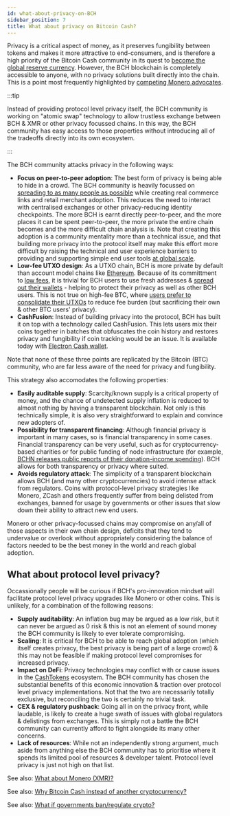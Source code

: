 ```yaml
---
id: what-about-privacy-on-BCH
sidebar_position: 7
title: What about privacy on Bitcoin Cash?
---
```


Privacy is a critical aspect of money, as it preserves fungibility between tokens and makes it more attractive to end-consumers, and is therefore a high priority of the Bitcoin Cash community in its quest to [become the global reserve currency](/faqs/Global-Reserve-Currency/what-do-you-mean-global-reserve-currency). However, the BCH blockchain is completely accessible to anyone, with no privacy solutions built directly into the chain. This is a point most frequently highlighted by [competing Monero advocates](/faqs/Cryptocurrency/what-about-monero-xmr).

:::tip

Instead of providing protocol level privacy itself, the BCH community is working on "atomic swap" technology to allow trustless exchange between BCH & XMR or other privacy focussed chains. In this way, the BCH community has easy access to those properties without introducing all of the tradeoffs directly into its own ecosystem.

:::

The BCH community attacks privacy in the following ways:

- **Focus on peer-to-peer adoption**: The best form of privacy is being able to hide in a crowd. The BCH community is heavily focussed on [spreading to as many people as possible](/faqs/Global-Reserve-Currency/what-do-you-mean-global-reserve-currency) while creating real commerce links and retail merchant adoption. This reduces the need to interact with centralised exchanges or other privacy-reducing identity checkpoints. The more BCH is earnt directly peer-to-peer, and the more places it can be spent peer-to-peer, the more private the entire chain becomes and the more difficult chain analysis is. Note that creating this adoption is a community mentality more than a technical issue, and that building more privacy into the protocol itself may make this effort more difficult by raising the technical and user experience barriers to providing and supporting simple end user tools [at global scale](/faqs/Global-Reserve-Currency/can-BCH-technically-scale-to-global-reserve-currency).
- **Low-fee UTXO design**: As a UTXO chain, BCH is more private by default than account model chains like [Ethereum](/faqs/Cryptocurrency/what-about-ethereum-eth). Because of its committment to [low fees](/faqs/BCH/will-bch-fees-rise), it is trivial for BCH users to use fresh addresses & [spread out their wallets](/faqs/BCH-vs-BTC/btc-savings-bch-checking) - helping to protect their privacy as well as other BCH users. This is not true on high-fee BTC, where [users prefer to consolidate their UTXOs](/faqs/BCH-vs-BTC/whats-wrong-with-bitcoin-btc) to reduce fee burden (but sacrificing their own & other BTC users' privacy).
- **CashFusion**: Instead of building privacy into the protocol, BCH has built it on top with a technology called CashFusion. This lets users mix their coins together in batches that obfuscates the coin history and restores privacy and fungibility if coin tracking would be an issue. It is available today with [Electron Cash wallet](https://electroncash.org/).

Note that none of these three points are replicated by the Bitcoin (BTC) community, who are far less aware of the need for privacy and fungibility.

This strategy also accomodates the following properties:

- **Easily auditable supply**: Scarcity/known supply is a critical property of money, and the chance of undetected supply inflation is reduced to almost nothing by having a transparent blockchain. Not only is this technically simple, it is also very straightforward to explain and convince new adopters of.
- **Possibility for transparent financing**: Although financial privacy is important in many cases, so is financial transparency in some cases. Financial transparency can be very useful, such as for cryptocurrency-based charities or for public funding of node infrastructure (for example, [BCHN releases public reports of their donation-income spending](https://read.cash/@bitcoincashnode/bchn-financial-report-2020-06-03-d2a0232f)). BCH allows for both transparency or privacy where suited.
- **Avoids regulatory attack**: The simplicity of a transparent blockchain allows BCH (and many other cryptocurrencies) to avoid intense attack from regulators. Coins with protocol-level privacy strategies like Monero, ZCash and others frequently suffer from being delisted from exchanges, banned for usage by governments or other issues that slow down their ability to attract new end users.

Monero or other privacy-focussed chains may compromise on any/all of those aspects in their own chain design, deficits that they tend to undervalue or overlook without appropriately considering the balance of factors needed to be the best money in the world and reach global adoption.

## What about protocol level privacy?

Occassionally people will be curious if BCH's pro-innovation mindset will facilitate protocol level privacy upgrades like Monero or other coins. This is unlikely, for a combination of the following reasons:

- **Supply auditability**: An inflation bug may be argued as a low risk, but it can never be argued as 0 risk & this is not an element of sound money the BCH community is likely to ever tolerate compromising.
- **Scaling**: It is critical for BCH to be able to reach global adoption (which itself creates privacy, the best privacy is being part of a large crowd) & this may not be feasible if making protocol level compromises for increased privacy.
- **Impact on DeFi**: Privacy technologies may conflict with or cause issues in the [CashTokens](/faqs/Tech/what-is-cashtokens) ecosystem. The BCH community has chosen the substantial benefits of this economic innovation & traction over protocol level privacy implementations. Not that the two are necessarily totally exclusive, but reconciling the two is certainly no trivial task.
- **CEX & regulatory pushback**: Going all in on the privacy front, while laudable, is likely to create a huge swath of issues with global regulators & delistings from exchanges. This is simply not a battle the BCH community can currently afford to fight alongside its many other concerns.
- **Lack of resources**: While not an independently strong argument, much aside from anything else the BCH community has to prioritise where it spends its limited pool of resources & developer talent. Protocol level privacy is just not high on that list.

See also: [What about Monero (XMR)?](/faqs/Cryptocurrency/what-about-monero-xmr)

See also: [Why Bitcoin Cash instead of another cryptocurrency?](/faqs/BCH/why-bitcoin-cash)

See also: [What if governments ban/regulate crypto?](/faqs/Roadblocks/what-if-governments-ban-crypto)
